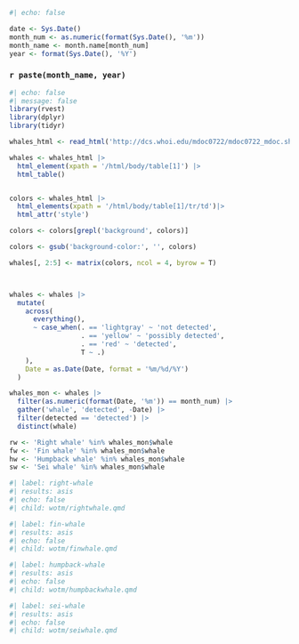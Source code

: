 
```r
#| echo: false

date <- Sys.Date()
month_num <- as.numeric(format(Sys.Date(), '%m'))
month_name <- month.name[month_num]
year <- format(Sys.Date(), '%Y')
```


###  `r paste(month_name, year)`
```r
#| echo: false
#| message: false
library(rvest)
library(dplyr)
library(tidyr)

whales_html <- read_html('http://dcs.whoi.edu/mdoc0722/mdoc0722_mdoc.shtml') 

whales <- whales_html |> 
  html_element(xpath = '/html/body/table[1]') |> 
  html_table()


colors <- whales_html |> 
  html_elements(xpath = '/html/body/table[1]/tr/td')|> 
  html_attr('style')

colors <- colors[grepl('background', colors)]

colors <- gsub('background-color:', '', colors)

whales[, 2:5] <- matrix(colors, ncol = 4, byrow = T)



whales <- whales |>
  mutate(
    across(
      everything(),
      ~ case_when(. == 'lightgray' ~ 'not detected',
                  . == 'yellow' ~ 'possibly detected',
                  . == 'red' ~ 'detected',
                  T ~ .)
    ),
    Date = as.Date(Date, format = '%m/%d/%Y')
  )

whales_mon <- whales |>
  filter(as.numeric(format(Date, '%m')) == month_num) |> 
  gather('whale', 'detected', -Date) |>
  filter(detected == 'detected') |>
  distinct(whale)

rw <- 'Right whale' %in% whales_mon$whale
fw <- 'Fin whale' %in% whales_mon$whale
hw <- 'Humpback whale' %in% whales_mon$whale
sw <- 'Sei whale' %in% whales_mon$whale
```

```r
#| label: right-whale
#| results: asis
#| echo: false
#| child: wotm/rightwhale.qmd
```

```r
#| label: fin-whale
#| results: asis
#| echo: false
#| child: wotm/finwhale.qmd
```

```r
#| label: humpback-whale
#| results: asis
#| echo: false
#| child: wotm/humpbackwhale.qmd
```

```r
#| label: sei-whale
#| results: asis
#| echo: false
#| child: wotm/seiwhale.qmd
```
